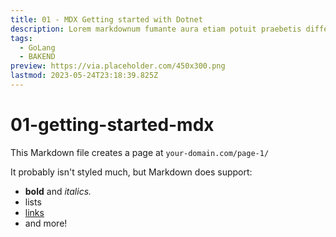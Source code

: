 ```yaml
---
title: 01 - MDX Getting started with Dotnet
description: Lorem markdownum fumante aura etiam potuit praebetis differt sagittam Thebae quies, praemiaque lepores.
tags:
  - GoLang
  - BAKEND
preview: https://via.placeholder.com/450x300.png
lastmod: 2023-05-24T23:18:39.825Z
---
```


# 01-getting-started-mdx

This Markdown file creates a page at `your-domain.com/page-1/`

It probably isn't styled much, but Markdown does support:

- **bold** and _italics._
- lists
- [links](https://astro.build)
- and more!
